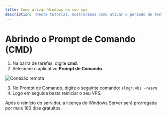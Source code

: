 ```yaml
---
title: Como ativar Windows no seu vps
description: 'Neste tutorial, mostraremos como ativar o período de teste gratuito do Windows Server.'
---
```


# Abrindo o Prompt de Comando (CMD)
1. Na barra de tarefas, digite **cmd**.
2. Selecione o aplicativo **Prompt de Comando**.

<img
  className="block"
  src="/images/cmd.png"
  alt="Conexão remota"
/>

3. No Prompt de Comando, digite o seguinte comando: `slmgr.vbs -rearm`.
4. Logo em seguida basta reiniciar o seu VPS.

<Check> 
Após o reinício do servidor, a licença do Windows Server será prorrogada por mais 180 dias gratuitos.
</Check>